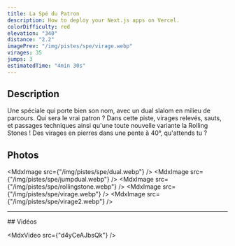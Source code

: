 ```yaml
---
title: La Spé du Patron
description: How to deploy your Next.js apps on Vercel.
colorDifficulty: red
elevation: "340"
distance: "2.2"
imagePrev: "/img/pistes/spe/virage.webp"
virages: 35
jumps: 3
estimatedTime: "4min 30s"
---
```


## Description

Une spéciale qui porte bien son nom, avec un dual slalom en milieu de parcours. Qui sera le vrai patron ? Dans cette piste, virages relevés, sauts, et passages techniques ainsi qu'une toute nouvelle variante la Rolling Stones ! Des virages en pierres dans une pente à 40°, qu'attends tu ?

## Photos

<MdxImage src={"/img/pistes/spe/dual.webp"} />
<MdxImage src={"/img/pistes/spe/jumpdual.webp"} />
<MdxImage src={"/img/pistes/spe/rollingstone.webp"} />
<MdxImage src={"/img/pistes/spe/virage.webp"} />
<MdxImage src={"/img/pistes/spe/virage2.webp"} />

<hr />

<div id="video"></div>
## Vidéos

<MdxVideo src={"d4yCeAJbsQk"} />
